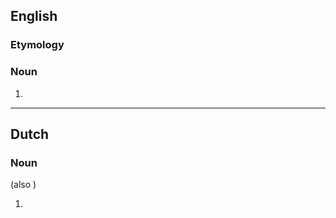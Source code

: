 ==English==

===Etymology===
{{suffix|en|chap|ie}}

===Noun===
{{en-noun}}

# {{alternative spelling of|chappy|lang=en}}

----

==Dutch==

===Noun===
{{nl-noun-dim}} (also {{g|m}})

# {{nl-noun form of|dim|chap}}